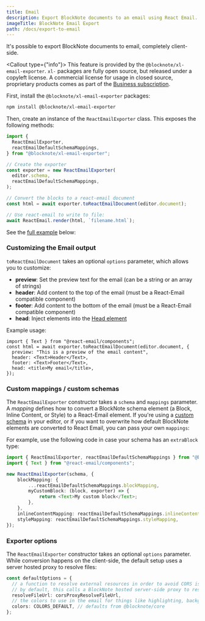 ```yaml
---
title: Email
description: Export BlockNote documents to an email using React Email.
imageTitle: BlockNote Email Export
path: /docs/export-to-email
---
```


It's possible to export BlockNote documents to email, completely client-side.

<Callout type={"info"}>
  This feature is provided by the `@blocknote/xl-email-exporter`. `xl-` packages
  are fully open source, but released under a copyleft license. A commercial
  license for usage in closed source, proprietary products comes as part of the
  [Business subscription](/pricing).
</Callout>

First, install the `@blocknote/xl-email-exporter` packages:

```bash
npm install @blocknote/xl-email-exporter
```

Then, create an instance of the `ReactEmailExporter` class. This exposes the following methods:

```typescript
import {
  ReactEmailExporter,
  reactEmailDefaultSchemaMappings,
} from "@blocknote/xl-email-exporter";

// Create the exporter
const exporter = new ReactEmailExporter(
  editor.schema,
  reactEmailDefaultSchemaMappings,
);

// Convert the blocks to a react-email document
const html = await exporter.toReactEmailDocument(editor.document);

// Use react-email to write to file:
await ReactEmail.render(html, `filename.html`);
```

See the [full example](/examples/interoperability/converting-blocks-to-react-email) below:

<Example name="interoperability/converting-blocks-to-react-email" />

### Customizing the Email output

`toReactEmailDocument` takes an optional `options` parameter, which allows you to customize:

- **preview**: Set the preview text for the email (can be a string or an array of strings)
- **header**: Add content to the top of the email (must be a React-Email compatible component)
- **footer**: Add content to the bottom of the email (must be a React-Email compatible component)
- **head**: Inject elements into the [Head element](https://react.email/docs/components/head)

Example usage:

```tsx
import { Text } from "@react-email/components";
const html = await exporter.toReactEmailDocument(editor.document, {
  preview: "This is a preview of the email content",
  header: <Text>Header</Text>,
  footer: <Text>Footer</Text>,
  head: <title>My email</title>,
});
```

### Custom mappings / custom schemas

The `ReactEmailExporter` constructor takes a `schema` and `mappings` parameter.
A _mapping_ defines how to convert a BlockNote schema element (a Block, Inline Content, or Style) to a React-Email element.
If you're using a [custom schema](/docs/custom-schemas) in your editor, or if you want to overwrite how default BlockNote elements are converted to React Email, you can pass your own `mappings`:

For example, use the following code in case your schema has an `extraBlock` type:

```typescript
import { ReactEmailExporter, reactEmailDefaultSchemaMappings } from "@blocknote/xl-email-exporter";
import { Text } from "@react-email/components";

new ReactEmailExporter(schema, {
    blockMapping: {
        ...reactEmailDefaultSchemaMappings.blockMapping,
        myCustomBlock: (block, exporter) => {
            return <Text>My custom block</Text>;
        },
    },
    inlineContentMapping: reactEmailDefaultSchemaMappings.inlineContentMapping,
    styleMapping: reactEmailDefaultSchemaMappings.styleMapping,
});
```

### Exporter options

The `ReactEmailExporter` constructor takes an optional `options` parameter.
While conversion happens on the client-side, the default setup uses a server hosted proxy to resolve files:

```typescript
const defaultOptions = {
  // a function to resolve external resources in order to avoid CORS issues
  // by default, this calls a BlockNote hosted server-side proxy to resolve files
  resolveFileUrl: corsProxyResolveFileUrl,
  // the colors to use in the email for things like highlighting, background colors and font colors.
  colors: COLORS_DEFAULT, // defaults from @blocknote/core
};
```
